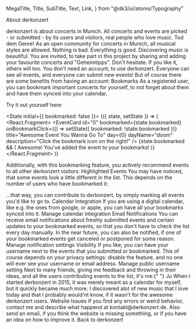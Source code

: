 
  MegaTitle,
  Title,
  SubTitle,
  Text,
  Link,
} from "@dk3/ui/atoms/Typography"

<CenteredContent>

<Head>
  <title>About derkonzert.de</title>
  <meta
    name="description"
    content="derkonzert is about concerts in Munich. All concerts and events are picked -
  or submitted - by its users and visitors, real people who love music."
  />
</Head>

<MegaTitle mb="s">About derkonzert</MegaTitle>

<Text mv="m">
  derkonzert is about concerts in Munich. All concerts and events are picked -
  or submitted - by its users and visitors, real people who love music.
</Text>

<Title mt="l">Philosophy</Title>

<Text mv="m">
  Tod dem Genre! As an open community for concerts in Munich, all musical styles
  are allowed. Nothing is bad. Everything is good. Discovering music is
  beautiful.
</Text>

<Text mv="m">
  You are invited, to take part in this project by sharing and adding your
  favourite concerts and "Geheimtipps". Don't hesitate. If you like it, others
  will too.
</Text>

<Title mt="l" mb="m">
  Features
</Title>

<Text mv="m">
  You don't need an account, to use derkonzert. Everyone can see all events, and
  everyone can submit new events! But of course there are some benefits from
  having an account:
</Text>

<SubTitle mt="l" mb="s">
  Bookmarks
</SubTitle>

<Text mv="m">
  As a registered user, you can bookmark important concerts for yourself, to not
  forget about them and have them synced into your calendar.
</Text>

<Text mv="m">Try it out yourself here:</Text>

<State initial={{ bookmarked: false }}>
  {({ state, setState }) => (
    <React.Fragment>
      <EventCard
        id="0"
        bookmarked={state.bookmarked}
        onBookmarkClick={() => setState({ bookmarked: !state.bookmarked })}
        title="Awesome Event You Wanna Go To"
        day={0}
        dayName="doom"
        description="Click the bookmark icon on the right!"
      />
      {state.bookmarked && (
        <SuccessMessage mb="m">
          Awesome! You've added the event to your bookmarks!
        </SuccessMessage>
      )}
    </React.Fragment>
  )}
</State>

<Text mv="m">
  Additionally, with this bookmarking feature, you actively recommend events to
  all other derkonzert visitors:
</Text>

<SubTitle mt="l" mb="s">
  Highlighted Events
</SubTitle>

<Text mv="m">
  You may have noticed, that some events look a little different in the list.
  This depends on the number of users who have bookmarked it:
</Text>

<EventCard
  mt="l"
  id="1"
  bookmarked
  title="Most Popular Event"
  day={1}
  fancyLevel={2}
  dayName="doom"
  description="Lots of users bookmarked this event"
/>

<EventCard
  id="2"
  title="More Popular Event"
  day={2}
  fancyLevel={1}
  dayName="doom"
  description="Many users bookmarked this event"
/>

<EventCard
  id="3"
  title="Regular Popular Event"
  day={3}
  dayName="doom"
  description="Some users bookmarked this event"
/>

<Text mv="m">
  …that way, you can contribute to derkonzert, by simply marking all events
  you'd like to go to.
</Text>

<SubTitle mt="l" mb="s">
  Calendar Integration
</SubTitle>

<Text mv="m">
  If you are using a digital calendar, like e.g. the ones from google, or apple,
  you can have all your bookmarks synced into it.
</Text>

<Text mv="m">
  <Link href="/account/calendar">Manage calendar integration</Link>
</Text>

<SubTitle mt="l" mb="s">
  Email Notifications
</SubTitle>

<Text mv="m">
  You can receive email notifications about freshly submitted events and certain
  updates to your bookmarked events, so that you don't have to check the list
  every day manually.
</Text>

<Text mv="m">
  In the near future, you can also be notified, if one of your bookmarked events
  get canceled or postponed for some reason.
</Text>

<Text mv="m">
  <Link href="/account">Manage notification settings</Link>
</Text>

<SubTitle mt="l" mb="s">
  Visibility
</SubTitle>

<Text mv="m">
  If you like, you can have your username next to the events that you submitted
  or bookmarked. This of course depends on your privacy settings: disable the
  feature, and no one will ever see your username or email address.
</Text>

<Text mv="m">
  <Link href="/account">Manage public username setting</Link>
</Text>

<Title mv="l">Who is behind this platform?</Title>

<Text mv="m">
  Next to many friends, giving me feedback and throwing in their ideas, and all
  the users contributing events to the list, it's me:{" "}
  <Link href="http://ju.am">Ju</Link>
</Text>

<Text mv="m">
  When I started derkonzert in 2015, it was merely meant as a calendar for
  myself, but it quickly became much more. I discovered alot of new music that I
  love today and that I probably would'nt know, if it wasn't for the awesome
  derkonzert users.
</Text>

<SubTitle mt="l" mb="s">
  Website Issues
</SubTitle>

<Text mv="m">
  If you find any errors or weird behavior, contact me and describe what happend
  at <Link href="mailto:kontakt@derkonzert.de">kontakt@derkonzert.de</Link>.
</Text>

<Text mv="m">
  Also send an email, if you think the website is missing something, or if you
  have an idea on how to improve it.
</Text>

<Text mv="l">
  <VeryFancyLink href="/">Back to derkonzert</VeryFancyLink>
</Text>

</CenteredContent>
